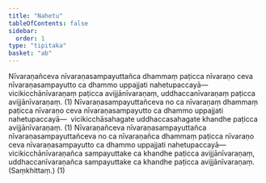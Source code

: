 ```yaml
---
title: "Nahetu"
tableOfContents: false
sidebar:
  order: 1
type: "tipitaka"
basket: "ab"
---
```



<DynamicBreadcrumb />

<Division number="96">

<Paragraph number="2100">
Nīvaraṇañceva nīvaraṇasampayuttañca dhammaṃ paṭicca nīvaraṇo ceva nīvaraṇasampayutto ca dhammo uppajjati nahetupaccayā—  vicikicchānīvaraṇaṃ paṭicca avijjānīvaraṇaṃ, uddhaccanīvaraṇaṃ paṭicca avijjānīvaraṇaṃ. (1)
</Paragraph>

<Paragraph number="2101">
Nīvaraṇasampayuttañceva no ca nīvaraṇaṃ dhammaṃ paṭicca nīvaraṇo ceva nīvaraṇasampayutto ca dhammo uppajjati nahetupaccayā—  vicikicchāsahagate uddhaccasahagate khandhe paṭicca avijjānīvaraṇaṃ. (1)
</Paragraph>

<Paragraph number="2102">
Nīvaraṇañceva nīvaraṇasampayuttañca nīvaraṇasampayuttañceva no ca nīvaraṇañca dhammaṃ paṭicca nīvaraṇo ceva nīvaraṇasampayutto ca dhammo uppajjati nahetupaccayā—  vicikicchānīvaraṇañca sampayuttake ca khandhe paṭicca avijjānīvaraṇaṃ, uddhaccanīvaraṇañca sampayuttake ca khandhe paṭicca avijjānīvaraṇaṃ. (Saṃkhittaṃ.) (1)
</Paragraph>
</Division>